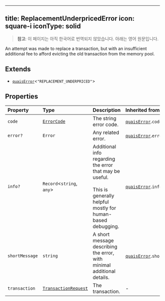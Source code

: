<!-- AUTO-GENERATED-CONTENT:START (ENGLISH-COPY) -->
---
title: ReplacementUnderpricedError
icon: square-i
iconType: solid
---

> **참고**: 이 페이지는 아직 한국어로 번역되지 않았습니다. 아래는 영어 원문입니다.

An attempt was made to replace a transaction, but with an insufficient additional fee to afford evicting the old
transaction from the memory pool.

## Extends

- [`quaisError`](/ko/sdk/content/interfaces/quaisError)\<`"REPLACEMENT_UNDERPRICED"`\>

## Properties

| Property | Type | Description | Inherited from |
| :------ | :------ | :------ | :------ |
| `code` | [`ErrorCode`](/ko/sdk/content/type-aliases/ErrorCode) | The string error code. | [`quaisError`](/ko/sdk/content/interfaces/quaisError).`code` |
| `error?` | `Error` | Any related error. | [`quaisError`](/ko/sdk/content/interfaces/quaisError).`error` |
| `info?` | `Record`\<`string`, `any`\> | Additional info regarding the error that may be useful.<br /><br />This is generally helpful mostly for human-based debugging. | [`quaisError`](/ko/sdk/content/interfaces/quaisError).`info` |
| `shortMessage` | `string` | A short message describing the error, with minimal additional details. | [`quaisError`](/ko/sdk/content/interfaces/quaisError).`shortMessage` |
| `transaction` | [`TransactionRequest`](/ko/sdk/content/type-aliases/TransactionRequest) | The transaction. | - |
